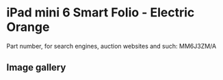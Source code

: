 
# iPad mini 6 Smart Folio - Electric Orange

Part number, for search engines, auction websites and such: MM6J3ZM/A

## Image gallery

<div style={{ width: "768px" }}>
  <GalleryComponent
    images={[
      {
        original: "/everysource/MM6J3.webp",
        thumbnail: "/everypreview/MM6J3.webp",
      },
      {
        original: "/everysource/MM6J3_AV1.webp",
        thumbnail: "/everypreview/MM6J3_AV1.webp",
      },
      {
        original: "/everysource/MM6J3_AV2.webp",
        thumbnail: "/everypreview/MM6J3_AV2.webp",
      },
      {
        original: "/everysource/MM6J3_AV3.webp",
        thumbnail: "/everypreview/MM6J3_AV3.webp",
      },
      {
        original: "/everysource/MM6J3_AV4.webp",
        thumbnail: "/everypreview/MM6J3_AV4.webp",
      }
    ]}
  />
</div>